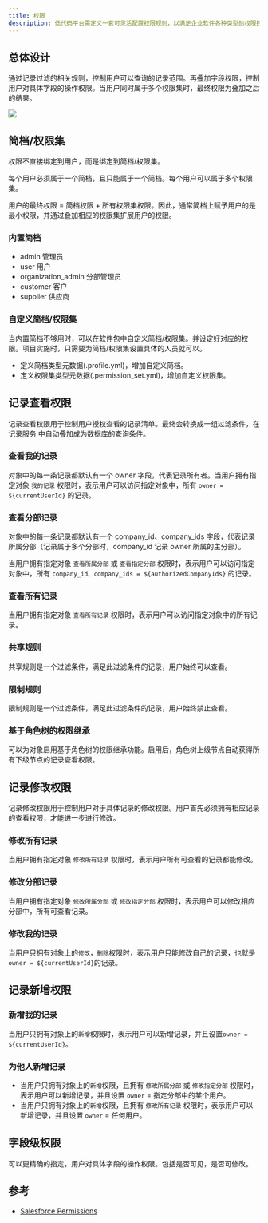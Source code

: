 ```yaml
---
title: 权限
description: 低代码平台需定义一套可灵活配置权限规则，以满足企业软件各种类型的权限控制需求，同时需要兼顾系统性能。
---
```



## 总体设计

通过记录过滤的相关规则，控制用户可以查询的记录范围。再叠加字段权限，控制用户对具体字段的操作权限。当用户同时属于多个权限集时，最终权限为叠加之后的结果。

<img src={SteedosPermissions}/>

## 简档/权限集

权限不直接绑定到用户，而是绑定到简档/权限集。

每个用户必须属于一个简档，且只能属于一个简档。每个用户可以属于多个权限集。

用户的最终权限 = 简档权限 + 所有权限集权限。因此，通常简档上赋予用户的是最小权限，并通过叠加相应的权限集扩展用户的权限。

### 内置简档

- admin 管理员
- user 用户
- organization_admin 分部管理员
- customer 客户
- supplier 供应商

### 自定义简档/权限集

当内置简档不够用时，可以在软件包中自定义简档/权限集。并设定好对应的权限。项目实施时，只需要为简档/权限集设置具体的人员就可以。

- 定义简档类型元数据(.profile.yml)，增加自定义简档。
- 定义权限集类型元数据(.permission_set.yml)，增加自定义权限集。

## 记录查看权限

记录查看权限用于控制用户授权查看的记录清单。最终会转换成一组过滤条件，在 [记录服务](./service-records) 中自动叠加成为数据库的查询条件。

### 查看我的记录

对象中的每一条记录都默认有一个 owner 字段，代表记录所有者。当用户拥有指定对象 `我的记录` 权限时，表示用户可以访问指定对象中，所有 `owner = ${currentUserId}` 的记录。

### 查看分部记录

对象中的每一条记录都默认有一个 company_id、company_ids 字段，代表记录所属分部（记录属于多个分部时，company_id 记录 owner 所属的主分部）。

当用户拥有指定对象 `查看所属分部` 或 `查看指定分部` 权限时，表示用户可以访问指定对象中，所有 `company_id、company_ids = ${authorizedCompanyIds}` 的记录。

### 查看所有记录

当用户拥有指定对象 `查看所有记录` 权限时，表示用户可以访问指定对象中的所有记录。

### 共享规则

共享规则是一个过滤条件，满足此过滤条件的记录，用户始终可以查看。

### 限制规则

限制规则是一个过滤条件，满足此过滤条件的记录，用户始终禁止查看。

### 基于角色树的权限继承

可以为对象启用基于角色树的权限继承功能。启用后，角色树上级节点自动获得所有下级节点的记录查看权限。


## 记录修改权限

记录修改权限用于控制用户对于具体记录的修改权限。用户首先必须拥有相应记录的查看权限，才能进一步进行修改。

### 修改所有记录

当用户拥有指定对象 `修改所有记录` 权限时，表示用户所有可查看的记录都能修改。

### 修改分部记录

当用户拥有指定对象 `修改所属分部` 或 `修改指定分部` 权限时，表示用户可以修改相应分部中，所有可查看记录。

### 修改我的记录

当用户只拥有对象上的`修改`，`删除`权限时，表示用户只能修改自己的记录，也就是`owner = ${currentUserId}`的记录。

## 记录新增权限

### 新增我的记录

当用户只拥有对象上的`新增`权限时，表示用户可以新增记录，并且设置`owner = ${currentUserId}`。

### 为他人新增记录

- 当用户只拥有对象上的`新增`权限，且拥有 `修改所属分部` 或 `修改指定分部` 权限时，表示用户可以新增记录，并且设置 `owner` = 指定分部中的某个用户。
- 当用户只拥有对象上的`新增`权限，且拥有 `修改所有记录` 权限时，表示用户可以新增记录，并且设置 `owner` = 任何用户。

## 字段级权限

可以更精确的指定，用户对具体字段的操作权限。包括是否可见，是否可修改。

## 参考

- [Salesforce Permissions](https://help.salesforce.com/s/articleView?id=sf.security_data_access_mgmt.htm&type=5)